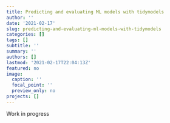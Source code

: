 ```yaml
---
title: Predicting and evaluating ML models with tidymodels
author: ''
date: '2021-02-17'
slug: predicting-and-evaluating-ml-models-with-tidymodels
categories: []
tags: []
subtitle: ''
summary: ''
authors: []
lastmod: '2021-02-17T22:04:13Z'
featured: no
image:
  caption: ''
  focal_point: ''
  preview_only: no
projects: []
---
```


Work in progress